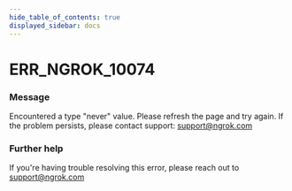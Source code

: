 ```yaml
---
hide_table_of_contents: true
displayed_sidebar: docs
---
```



# ERR_NGROK_10074

### Message

Encountered a type "never" value. Please refresh the page and try again. If the problem persists, please contact support: support@ngrok.com

<ErrorDetails error="err_ngrok_10074" />

### Further help

If you're having trouble resolving this error, please reach out to [support@ngrok.com](mailto:support@ngrok.com?subject=Help%20with%20ERR_NGROK_10074)

